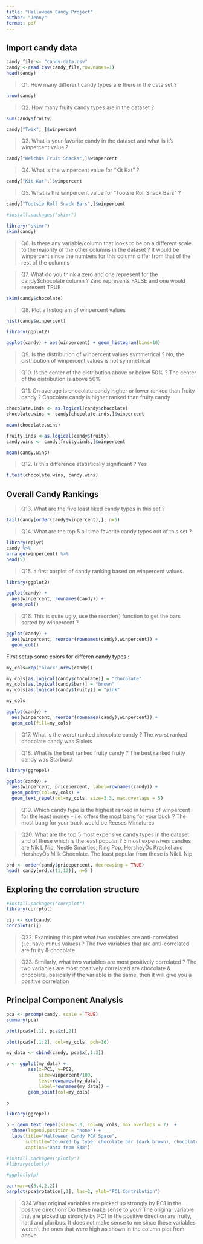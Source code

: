 ```yaml
---
title: "Halloween Candy Project"
author: "Jenny"
format: pdf
---
```


## Import candy data

```r
candy_file <- "candy-data.csv"
candy <-read.csv(candy_file,row.names=1)
head(candy)
```

>Q1. How many different candy types are there in the data set ?

```r
nrow(candy)
```

>Q2. How many fruity candy types are in the dataset ?

```r
sum(candy$fruity)
```

```r
candy["Twix", ]$winpercent
```

>Q3. What is your favorite candy in the dataset and what is it’s winpercent value ?

```r
candy["WelchÕs Fruit Snacks",]$winpercent
```

>Q4. What is the winpercent value for “Kit Kat” ?

```r
candy["Kit Kat",]$winpercent
```

>Q5. What is the winpercent value for “Tootsie Roll Snack Bars” ?

```r
candy["Tootsie Roll Snack Bars",]$winpercent
```

```r
#install.packages("skimr")
```

```r
library("skimr")
skim(candy)
```

>Q6. Is there any variable/column that looks to be on a different scale to the majority of the other columns in the dataset ?
        It would be winpercent since the numbers for this column differ from that of the rest of the columns
        
>Q7. What do you think a zero and one represent for the candy$chocolate column ?
        Zero represents FALSE and one would represent TRUE

```r
skim(candy$chocolate)
```

>Q8. Plot a histogram of winpercent values

```r
hist(candy$winpercent)
```

```r
library(ggplot2)

ggplot(candy) + aes(winpercent) + geom_histogram(bins=10)
```

>Q9. Is the distribution of winpercent values symmetrical ?
            No, the distribution of winpercent values is not symmetrical

>Q10. Is the center of the distribution above or below 50% ?
            The center of the distribution is above 50%

>Q11. On average is chocolate candy higher or lower ranked than fruity candy ?
          Chocolate candy is higher ranked than fruity candy

```r
chocolate.inds <- as.logical(candy$chocolate)
chocolate.wins <- candy[chocolate.inds,]$winpercent
```
```r
mean(chocolate.wins)
```

```r
fruity.inds <-as.logical(candy$fruity)
candy.wins <- candy[fruity.inds,]$winpercent
```
```r
mean(candy.wins)
```

>Q12. Is this difference statistically significant ?
        Yes

```r
t.test(chocolate.wins, candy.wins)
```

## Overall Candy Rankings

>Q13. What are the five least liked candy types in this set ?

```r
tail(candy[order(candy$winpercent),], n=5)
```

>Q14. What are the top 5 all time favorite candy types out of this set ?

```r
library(dplyr)
candy %>% 
arrange(winpercent) %>%
head(5)
```

>Q15. a first barplot of candy ranking based on winpercent values.

```r
library(ggplot2)

ggplot(candy) + 
  aes(winpercent, rownames(candy)) +
  geom_col()
```

>Q16. This is quite ugly, use the reorder() function to get the bars sorted by winpercent ?

```r
ggplot(candy) + 
  aes(winpercent, reorder(rownames(candy),winpercent)) +
  geom_col() 
```

First setup some colors for differen candy types :

```r
my_cols=rep("black",nrow(candy))

my_cols[as.logical(candy$chocolate)] = "chocolate"
my_cols[as.logical(candy$bar)] = "brown"
my_cols[as.logical(candy$fruity)] = "pink"

my_cols
```

```r
ggplot(candy) + 
  aes(winpercent, reorder(rownames(candy),winpercent)) +
  geom_col(fill=my_cols) 
```

>Q17. What is the worst ranked chocolate candy ?
        The worst ranked chocolate candy was Sixlets

>Q18. What is the best ranked fruity candy ?
        The best ranked fruity candy was Starburst

```r
library(ggrepel)
```

```r
ggplot(candy) +
  aes(winpercent, pricepercent, label=rownames(candy)) +
  geom_point(col=my_cols) + 
  geom_text_repel(col=my_cols, size=3.3, max.overlaps = 5)
```

>Q19. Which candy type is the highest ranked in terms of winpercent for the least money - i.e. offers the most bang for your buck ?
      The most bang for your buck would be Reeses Miniatures

>Q20. What are the top 5 most expensive candy types in the dataset and of these which is the least popular ?
        5 most expensives candies are Nik L Nip, Nestle Smarties, Ring Pop, HersheyÕs Krackel and HersheyÕs Milk Chocolate. The least popular from these is Nik L Nip 
          
```r
ord <- order(candy$pricepercent, decreasing = TRUE)
head( candy[ord,c(11,12)], n=5 )
```

## Exploring the correlation structure

```r
#install.packages("corrplot")
library(corrplot)
```

```r
cij <- cor(candy)
corrplot(cij)
```

>Q22. Examining this plot what two variables are anti-correlated (i.e. have minus values) ?
            The two variables that are anti-correlated are fruity & chocolate

>Q23. Similarly, what two variables are most positively correlated ?
            The two variables are most positively correlated are chocolate & chocolate; basically if the variable is the same, then it will give you a positive correlation
            
## Principal Component Analysis

```r
pca <- prcomp(candy, scale = TRUE)
summary(pca)
```

```r
plot(pca$x[,1], pca$x[,2])
```

```r
plot(pca$x[,1:2], col=my_cols, pch=16)
```

```r
my_data <- cbind(candy, pca$x[,1:3])
```

```r
p <- ggplot(my_data) + 
        aes(x=PC1, y=PC2, 
            size=winpercent/100,  
            text=rownames(my_data),
            label=rownames(my_data)) +
        geom_point(col=my_cols)

p
```

```r
library(ggrepel)

p + geom_text_repel(size=3.3, col=my_cols, max.overlaps = 7)  + 
  theme(legend.position = "none") +
  labs(title="Halloween Candy PCA Space",
       subtitle="Colored by type: chocolate bar (dark brown), chocolate other (light brown), fruity (red), other (black)",
       caption="Data from 538")
```

```r
#install.packages("plotly")
#library(plotly)
```

```r
#ggplotly(p)
```

```r
par(mar=c(8,4,2,2))
barplot(pca$rotation[,1], las=2, ylab="PC1 Contribution")
```

>Q24.What original variables are picked up strongly by PC1 in the positive direction? Do these make sense to you?
          The original variable that are picked up strongly by PC1 in the positive direction are fruity, hard and pluribus. It does not make sense to me since these variables weren't the ones that were  high as shown in the column plot from above.

